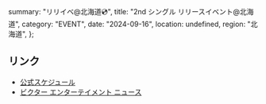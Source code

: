   summary: "リリイベ@北海道💿",
  title: "2nd シングル リリースイベント@北海道",
  category: "EVENT",
  date: "2024-09-16",
  location: undefined,
  region: "北海道",
};

## リンク

- [公式スケジュール](https://takanenonadeshiko.jp/events/event/2ndシングル「タイトル未定」リリースイベント/)
- [ビクター エンターテイメント ニュース](https://www.jvcmusic.co.jp/-/News/A028511/16.html)
